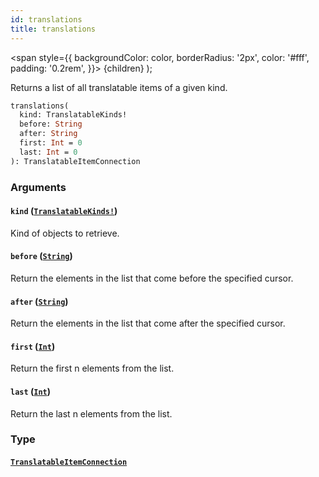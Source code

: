 ```yaml
---
id: translations
title: translations
---
```


<span
style={{
      backgroundColor: color,
      borderRadius: '2px',
      color: '#fff',
      padding: '0.2rem',
    }}>
{children}
</span>
);

Returns a list of all translatable items of a given kind.

```graphql
translations(
  kind: TranslatableKinds!
  before: String
  after: String
  first: Int = 0
  last: Int = 0
): TranslatableItemConnection

```

### Arguments

#### `kind` ([`TranslatableKinds!`](/api-reference/enums/translatable-kinds.mdx))

Kind of objects to retrieve.

#### `before` ([`String`](/api-reference/scalars/string.mdx))

Return the elements in the list that come before the specified cursor.

#### `after` ([`String`](/api-reference/scalars/string.mdx))

Return the elements in the list that come after the specified cursor.

#### `first` ([`Int`](/api-reference/scalars/int.mdx))

Return the first n elements from the list.

#### `last` ([`Int`](/api-reference/scalars/int.mdx))

Return the last n elements from the list.

### Type

#### [`TranslatableItemConnection`](/api-reference/objects/translatable-item-connection.mdx)
